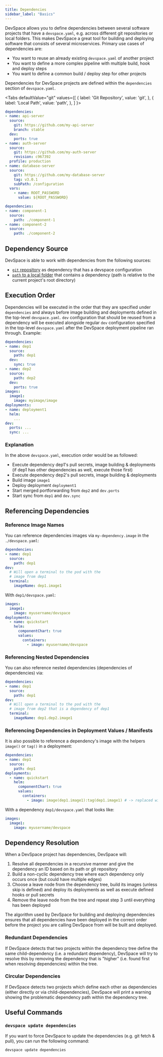 ```yaml
---
title: Dependencies
sidebar_label: "Basics"
---
```



DevSpace allows you to define dependencies between several software projects that have a `devspace.yaml`, e.g. across different git repositories or local folders. This makes DevSpace a great tool for building and deploying software that consists of several microservices. Primary use cases of dependencies are:

- You want to reuse an already existing `devspace.yaml` of another project
- You want to define a more complex pipeline with multiple build, hook and deploy steps
- You want to define a common build / deploy step for other projects

Dependencies for DevSpace projects are defined within the `dependencies` section of `devspace.yaml`.

<Tabs
  defaultValue="git"
  values={[
    { label: 'Git Repository', value: 'git', },
    { label: 'Local Path', value: 'path', },
  ]
}>
<TabItem value="git">

```yaml
dependencies:
- name: api-server 
  source:
    git: https://github.com/my-api-server
    branch: stable
  dev:
    ports: true
- name: auth-server
  source:
    git: https://github.com/my-auth-server
    revision: c967392
  profile: production
- name: database-server
  source:
    git: https://github.com/my-database-server
    tag: v3.0.1
    subPath: /configuration
  vars:
    - name: ROOT_PASSWORD
      value: ${ROOT_PASSWORD}
```

</TabItem>
<TabItem value="path">

```yaml
dependencies:
- name: component-1
  source:
    path: ./component-1
- name: component-2
  source:
    path: ./component-2
```

</TabItem>
</Tabs>

## Dependency Source
DevSpace is able to work with dependencies from the following sources:
- [`git` repository](../../configuration/dependencies/git-repository.mdx) as dependency that has a devspace configuration
- [`path` to a local folder](../../configuration/dependencies/local-folder.mdx) that contains a dependency (path is relative to the current project's root directory)


## Execution Order

Dependencies will be executed in the order that they are specified under `dependencies` and always before image building and deployments defined in the top-level `devspace.yaml`. `dev` configuration that should be reused from a dependency will be executed alongside regular `dev` configuration specified in the top-level `devspace.yaml` after the DevSpace deployment pipeline ran through. Example:
```yaml
dependencies:
- name: dep1
  source:
    path: dep1
  dev:
    sync: true
- name: dep2
  source:
    path: dep2
  dev:
    ports: true
images:
  image1:
    image: myimage/image
deployments:
- name: deployment1
  helm:
    ...
dev:
  ports: ...
  sync: ...
```

### Explanation
In the above `devspace.yaml`, execution order would be as followed:
* Execute dependency dep1's pull secrets, image building & deployments (if dep1 has other dependencies as well, execute those first)
* Execute dependency dep2's pull secrets, image building & deployments
* Build image `image1`
* Deploy deployment `deployment1`
* Start merged portforwarding from `dep2` and `dev.ports`
* Start sync from `dep1` and `dev.sync`

## Referencing Dependencies

### Reference Image Names
You can reference dependencies images via `my-dependency.image` in the `./devspace.yaml`:
```yaml
dependencies:
- name: dep1
  source:
    path: dep1
dev:
  # Will open a terminal to the pod with the 
  # image from dep1
  terminal:
    imageName: dep1.image1
```

With `dep1/devspace.yaml`:
```yaml
images:
  image1:
    image: myusername/devspace
deployments:
  - name: quickstart
    helm:
      componentChart: true
      values:
        containers:
          - image: myusername/devspace
```

### Referencing Nested Dependencies

You can also reference nested dependencies (dependencies of dependencies) via:
```yaml
dependencies:
- name: dep1
  source:
    path: dep1
dev:
  # Will open a terminal to the pod with the 
  # image from dep2 that is a dependency of dep1
  terminal:
    imageName: dep1.dep2.image1
```

### Referencing Dependencies in Deployment Values / Manifests

It is also possible to reference a dependency's image with the helpers `image()` or `tag()` in a deployment:
```yaml
dependencies:
- name: dep1
  source:
    path: dep1
deployments:
  - name: quickstart
    helm:
      componentChart: true
      values:
        containers:
          - image: image(dep1.image1):tag(dep1.image1) # -> replaced with 'myusername/devspace:xxxx' 
```

With a dependency `dep1/devspace.yaml` that looks like:
```yaml
images:
  image1:
    image: myusername/devspace
```

## Dependency Resolution
When a DevSpace project has dependencies, DevSpace will:

1. Resolve all dependencies in a recursive manner and give the dependency an ID based on its path or git repository
2. Build a non-cyclic dependency tree where each dependency only occurs once (but could have multiple edges)
3. Choose a leave node from the dependency tree, build its images (unless skip is defined) and deploy its deployments as well as execute defined hooks or pull secrets
4. Remove the leave node from the tree and repeat step 3 until everything has been deployed

The algorithm used by DevSpace for building and deploying dependencies ensures that all dependencies have been deployed in the correct order before the project you are calling DevSpace from will be built and deployed.

### Redundant Dependencies
If DevSpace detects that two projects within the dependency tree define the same child-dependency (i.e. a redundant dependency), DevSpace will try to resolve this by removing the dependency that is "higher" (i.e. found first when resolving dependencies) within the tree.

### Circular Dependencies
If DevSpace detects two projects which define each other as dependencies (either directly or via child-dependencies), DevSpace will print a warning showing the problematic dependency path within the dependency tree.

## Useful Commands

### `devspace update dependencies`
If you want to force DevSpace to update the dependencies (e.g. git fetch & pull), you can run the following command:
```bash
devspace update dependencies
```
